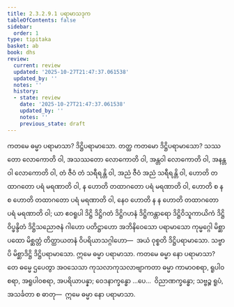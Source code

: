 ```yaml
---
title: 2.3.2.9.1 ပရာမာသဒုက
tableOfContents: false
sidebar:
  order: 1
type: tipitaka
basket: ab
book: dhs
review:
  current: review
  updated: '2025-10-27T21:47:37.061538'
  updated_by: ''
  notes: ''
  history:
  - state: review
    date: '2025-10-27T21:47:37.061538'
    updated_by: ''
    notes: ''
    previous_state: draft
---
```



<ReviewStatus review={frontmatter.review} showDetails={true} />

<HypothesisAnnotation frontmatter={frontmatter} />

<DynamicBreadcrumb />

<Division number="1180" book="dhs" e="ch" v="29" p="236">

<Paragraph number="1875" book="dhs">
ကတမေ ဓမ္မာ ပရာမာသာ? ဒိဋ္ဌိပရာမာသော.
</Paragraph>

</Division>
<Division number="1181" book="dhs" e="ch" v="29" p="236">

<Paragraph number="1876" book="dhs">
တတ္ထ ကတမော ဒိဋ္ဌိပရာမာသော? သဿတော လောကောတိ ဝါ, အသဿတော လောကောတိ ဝါ, အန္တဝါ လောကောတိ ဝါ, အနန္တဝါ လောကောတိ ဝါ, တံ ဇီဝံ တံ သရီရန္တိ ဝါ, အညံ ဇီဝံ အညံ သရီရန္တိ ဝါ, ဟောတိ တထာဂတော ပရံ မရဏာတိ ဝါ, န ဟောတိ တထာဂတော ပရံ မရဏာတိ ဝါ, ဟောတိ စ န စ ဟောတိ တထာဂတော ပရံ မရဏာတိ ဝါ, နေဝ ဟောတိ န န ဟောတိ တထာဂတော ပရံ မရဏာတိ ဝါ; ယာ ဧဝရူပါ ဒိဋ္ဌိ ဒိဋ္ဌိဂတံ ဒိဋ္ဌိဂဟနံ ဒိဋ္ဌိကန္တာရော ဒိဋ္ဌိဝိသူကာယိကံ ဒိဋ္ဌိဝိပ္ဖန္ဒိတံ ဒိဋ္ဌိသညောဇနံ ဂါဟော ပတိဋ္ဌာဟော အဘိနိဝေသော ပရာမာသော ကုမ္မဂ္ဂေါ မိစ္ဆာပထော မိစ္ဆတ္တံ တိတ္ထာယတနံ ဝိပရိယာသဂ္ဂါဟော—  အယံ ဝုစ္စတိ ဒိဋ္ဌိပရာမာသော. သဗ္ဗာပိ မိစ္ဆာဒိဋ္ဌိ ဒိဋ္ဌိပရာမာသော.
</Paragraph>

<Paragraph number="1877" book="dhs">
ဣမေ ဓမ္မာ ပရာမာသာ.
</Paragraph>

</Division>
<Division number="1182" book="dhs" e="ch" v="29" p="237">

<Paragraph number="1878" book="dhs">
ကတမေ ဓမ္မာ နော ပရာမာသာ? တေ ဓမ္မေ ဌပေတွာ အဝသေသာ ကုသလာကုသလာဗျာကတာ ဓမ္မာ ကာမာဝစရာ, ရူပါဝစရာ, အရူပါဝစရာ, အပရိယာပန္နာ; ဝေဒနာက္ခန္ဓော …ပေ…  ဝိညာဏက္ခန္ဓော; သဗ္ဗဉ္စ ရူပံ, အသင်္ခတာ စ ဓာတု—  ဣမေ ဓမ္မာ နော ပရာမာသာ.
</Paragraph>
</Division>